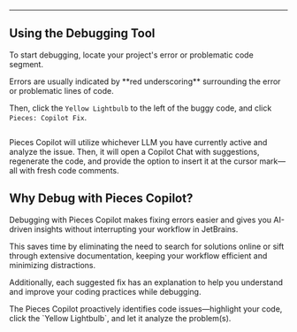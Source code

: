 ***

## Using the Debugging Tool

To start debugging, locate your project's error or problematic code segment.

<Callout type="tip">
  Errors are usually indicated by **red underscoring** surrounding the error or problematic lines of code.
</Callout>

Then, click the `Yellow Lightbulb` to the left of the buggy code, and click `Pieces: Copilot Fix`.

<Image src="https://storage.googleapis.com/hashnode_product_documentation_assets/jetbrains_plugin_assets/jetbrains_plugin_assets/pieces_copilot/debugging_errors/lightbulb_fix.png" alt="" align="center" fullwidth="true" />

Pieces Copilot will utilize whichever LLM you have currently active and analyze the issue. Then, it will open a Copilot Chat with suggestions, regenerate the code, and provide the option to insert it at the cursor mark—all with fresh code comments.

## Why Debug with Pieces Copilot?

Debugging with Pieces Copilot makes fixing errors easier and gives you AI-driven insights without interrupting your workflow in JetBrains.

This saves time by eliminating the need to search for solutions online or sift through extensive documentation, keeping your workflow efficient and minimizing distractions.

Additionally, each suggested fix has an explanation to help you understand and improve your coding practices while debugging.

<Callout type="tip">
  The Pieces Copilot proactively identifies code issues—highlight your code, click the `Yellow Lightbulb`, and let it analyze the problem(s).
</Callout>
